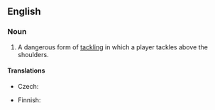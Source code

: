 ==English==

===Noun===
{{en-noun|head=[[high]] [[tackle]]}}

# {{context|rugby|lang=en}} A dangerous form of [[tackling]] in which a player tackles above the shoulders.

====Translations====
{{trans-top|form of tackling}}
* Czech: {{t|cs|vysoká skládka|f}}
{{trans-mid}}
* Finnish: {{t-|fi|korkea taklaus}}
{{trans-bottom}}